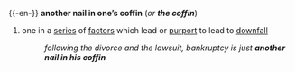 {{-en-}}
{{idiom2}}
'''another nail in one’s coffin''' (''or '''the coffin''''')

# one in a [[series]] of [[factors]] which lead or [[purport]] to lead to [[downfall]]
#: ''following the divorce and the lawsuit, bankruptcy is just '''another nail in his coffin'''''